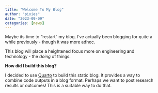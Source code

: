 ```yaml
---
title: "Welcome To My Blog"
author: "pixies"
date: "2023-09-09"
categories: [news]
---
```


Maybe its time to "restart" my blog. I've actually been blogging for quite a while previously - though it was more adhoc. 

This blog will place a heightened focus more on engineering and technology - the _doing_ of things. 

**How did I build this blog?**

I decided to use [Quarto](https://quarto.org/) to build this static blog. It provides a way to combine code outputs in a blog format. Perhaps we want to post research results or outcomes! This is a suitable way to do that. 